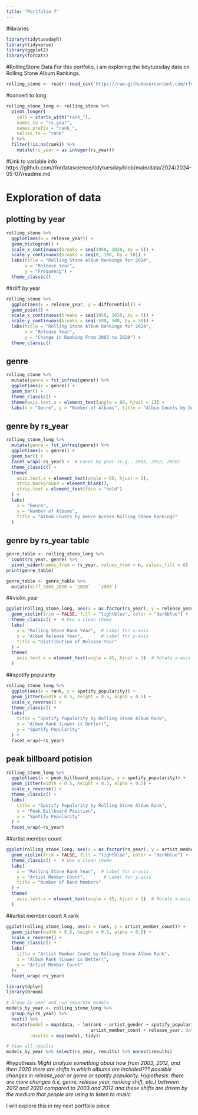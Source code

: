 ```yaml
---
title: "Portfolio 7"
---
```


#libraries

```r
library(tidytuesdayR)
library(tidyverse)
library(ggplot2)
library(forcats)
```


#RollingStone Data
For this portfolio, i am exploring the tidytuesday data on Rolling Stone Album Rankings.


```r
rolling_stone <- readr::read_csv('https://raw.githubusercontent.com/rfordatascience/tidytuesday/main/data/2024/2024-05-07/rolling_stone.csv')

```

#convert to long
```r
rolling_stone_long <- rolling_stone %>%
  pivot_longer(
    cols = starts_with("rank_"),
    names_to = "rs_year",
    names_prefix = "rank_",
    values_to = "rank"
  ) %>%
  filter(!is.na(rank)) %>%  
    mutate(rs_year = as.integer(rs_year))

```



#Link to variable info
https://github.com/rfordatascience/tidytuesday/blob/main/data/2024/2024-05-07/readme.md

# Exploration of data

## plotting by year

```r
rolling_stone %>%
  ggplot(aes(x = release_year)) +
  geom_histogram() +
  scale_x_continuous(breaks = seq(1950, 2020, by = 5)) +
  scale_y_continuous(breaks = seq(0, 100, by = 10)) +
  labs(title = "Rolling Stone Album Rankings for 2024",
       x = "Release Year",
       y = "Frequency") +
  theme_classic()
```

##diff by year
```r
rolling_stone %>%
  ggplot(aes(x = release_year, y = differential)) +
  geom_point() +
  scale_x_continuous(breaks = seq(1950, 2020, by = 5)) +
  scale_y_continuous(breaks = seq(-500, 500, by = 50)) +
  labs(title = "Rolling Stone Album Rankings for 2024",
       x = "Release Year",
       y = "Change in Ranking From 2003 to 2020") +
  theme_classic()
```

## genre
```r
rolling_stone %>%
  mutate(genre = fct_infreq(genre)) %>%
  ggplot(aes(x = genre)) +
  geom_bar() +
  theme_classic() +
  theme(axis.text.x = element_text(angle = 60, hjust = 1)) +
  labs(x = "Genre", y = "Number of Albums", title = "Album Counts by Genre")
```

## genre by rs_year
```r
rolling_stone_long %>%
  mutate(genre = fct_infreq(genre)) %>%
  ggplot(aes(x = genre)) +
  geom_bar() +
  facet_wrap(~rs_year) +  # Facet by year (e.g., 2003, 2012, 2020)
  theme_classic() +
  theme(
    axis.text.x = element_text(angle = 60, hjust = 1),
    strip.background = element_blank(),
    strip.text = element_text(face = "bold")
  ) +
  labs(
    x = "Genre",
    y = "Number of Albums",
    title = "Album Counts by Genre Across Rolling Stone Rankings"
  )
```

## genre by rs_year table
```r
genre_table <- rolling_stone_long %>%
  count(rs_year, genre) %>%
  pivot_wider(names_from = rs_year, values_from = n, values_fill = 0)
print(genre_table)
```

```r
genre_table <- genre_table %>%
  mutate(diff_2003_2020 = `2020` - `2003`)
```

##violin_year
```r
ggplot(rolling_stone_long, aes(x = as.factor(rs_year), y = release_year)) +
  geom_violin(trim = FALSE, fill = "lightblue", color = "darkblue") +  # Create the violin plot
  theme_classic() +  # Use a clean theme
  labs(
    x = "Rolling Stone Rank Year",  # Label for x-axis
    y = "Album Release Year",       # Label for y-axis
    title = "Distribution of Release Year"
  ) +
  theme(
    axis.text.x = element_text(angle = 45, hjust = 1)  # Rotate x-axis labels for readability
  )
```

##spotify popularity
```r
rolling_stone_long %>%
  ggplot(aes(x = rank, y = spotify_popularity)) +
  geom_jitter(width = 0.5, height = 0.5, alpha = 0.5) +
  scale_x_reverse() +
  theme_classic() +
  labs(
    title = "Spotify Popularity by Rolling Stone Album Rank",
    x = "Album Rank (Lower is Better)",
    y = "Spotify Popularity"
  ) +
  facet_wrap(~rs_year)

```

## peak billboard potision
```r
rolling_stone_long %>%
  ggplot(aes(x = peak_billboard_position, y = spotify_popularity)) +
  geom_jitter(width = 0.5, height = 0.5, alpha = 0.5) +
  scale_x_reverse() +
  theme_classic() +
  labs(
    title = "Spotify Popularity by Rolling Stone Album Rank",
    x = "Peak Billboard Position",
    y = "Spotify Popularity"
  ) +
  facet_wrap(~rs_year)
```

##artist member count
```r
ggplot(rolling_stone_long, aes(x = as.factor(rs_year), y = artist_member_count)) +
  geom_violin(trim = FALSE, fill = "lightblue", color = "darkblue") +  # Create the violin plot
  theme_classic() +  # Use a clean theme
  labs(
    x = "Rolling Stone Rank Year",  # Label for x-axis
    y = "Artist Member Count",       # Label for y-axis
    title = "Number of Band Members"
  ) +
  theme(
    axis.text.x = element_text(angle = 45, hjust = 1)  # Rotate x-axis labels for readability
  )
```
##artist member count X rank
```r
ggplot(rolling_stone_long, aes(x = rank, y = artist_member_count)) +
  geom_jitter(width = 0.5, height = 0.5, alpha = 0.5) +
  scale_x_reverse() +
  theme_classic() +
  labs(
    title = "Artist Member Count by Rolling Stone Album Rank",
    x = "Album Rank (Lower is Better)",
    y = "Artist Member Count"
  )+
  facet_wrap(~rs_year)
```


```r
library(dplyr)
library(broom)

# Group by year and run separate models
models_by_year <- rolling_stone_long %>%
  group_by(rs_year) %>%
  nest() %>%
  mutate(model = map(data, ~ lm(rank ~ artist_gender + spotify_popularity + weeks_on_billboard +
                                artist_member_count + release_year, data = .x)),
         results = map(model, tidy))

# View all results
models_by_year %>% select(rs_year, results) %>% unnest(results)
```

#hypothesis
*Might analyze something about how from 2003, 2012, and then 2020 there are shifts in which albums are included??? possible changes in release_year or genre or spotify popularity. Hypothesis: there are more changes (i.e, genre, release year, ranking shift, etc.) between 2012 and 2020 compared to 2003 and 2012 and these shifts are driven by the medium that people are using to listen to music*

I will explore this in my next portfolio piece

